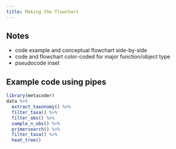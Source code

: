 ```yaml
---
title: Making the flowchart
---
```



## Notes

* code example and conceptual flowchart side-by-side
* code and flowchart color-coded for major function/object type
* pseudocode inset

## Example code using pipes

```r
library(metacoder)
data %>%
  extract_taxonomy() %>%
  filter_taxa() %>%
  filter_obs() %>%
  sample_n_obs() %>%
  primersearch() %>%
  filter_taxa() %>%
  heat_tree()
```

